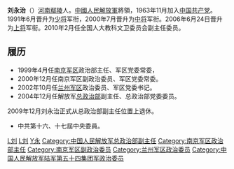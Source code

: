 '''刘永治'''（{{bd|1944年|11月|catIdx=L刘}}）[[河南|河南]][[鄢陵|鄢陵]]人。[[中國人民解放軍|中國人民解放軍]]將領，1963年11月加入[[中国共产党|中国共产党]]。1991年6月晋升为[[中国人民解放军少将|少将]]军衔，2000年7月晋升为[[中国人民解放军中将|中将]]军衔。2006年6月24日晋升为[[中國人民解放軍上將|上将]]军衔。2010年2月任全国人大教科文卫委员会副主任委员。
== 履历 ==
*1999年4月任[[南京军区|南京军区]]政治部主任、军区党委常委，
*2000年12月任南京军区副政治委员、军区党委常委。
*2002年10月任[[兰州军区|兰州军区]]政治委员、军区党委书记。
*2004年12月任解放军[[总政治部|总政治部]]副主任、总政治部党委委员。
2009年12月刘永治正式从总政治部副主任位置上退休。
*中共第十六、十七屆中央委員。

{{中国人民解放军上将/2006}}
[[Category:鄢陵人|L刘]]
[[Category:中國人民解放軍上將|L刘]]
[[Category:劉姓|Y永]]
[[Category:中国人民解放军总政治部副主任|Category:中国人民解放军总政治部副主任]]
[[Category:南京军区政治部主任|Category:南京军区政治部主任]]
[[Category:南京军区副政治委员|Category:南京军区副政治委员]]
[[Category:兰州军区政治委员|Category:兰州军区政治委员]]
[[Category:中国人民解放军陆军第五十四集团军政治委员|Category:中国人民解放军陆军第五十四集团军政治委员]]